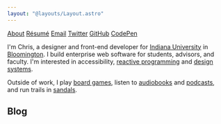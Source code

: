 ```yaml
---
layout: "@layouts/Layout.astro"
---
```




<nav class="list-inline m-top-1">
  <a href="/about">About</a>
  <a href="/resume">Résumé</a>
  <a href={email}>Email</a>
  <a href={TWITTER} target="_blank">Twitter</a>
  <a href={GITHUB} target="_blank">GitHub</a>
  <a href={CODEPEN} target="_blank">CodePen</a>
</nav>

I'm Chris, a designer and front-end developer for [Indiana University](https://uits.iu.edu/) in [Bloomington](https://www.visitbloomington.com/). I build enterprise web software for students, advisors, and faculty. I'm interested in accessibility, [reactive programming](/about#reactive-programming) and [design systems](/about#design-systems).

Outside of work, I play [board games](https://www.kickstarter.com/profile/basham), listen to [audiobooks](https://www.audible.com/) and [podcasts](https://99percentinvisible.org/), and run trails in [sandals](https://twitter.com/chrisbasham/status/303623854297841664).

## Blog

<BlogList />
